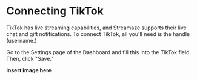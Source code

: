 # Connecting TikTok

TikTok has live streaming capabilities, and Streamaze supports their live chat and gift notifications. To connect TikTok, all you'll need is the handle (username.)

Go to the Settings page of the Dashboard and fill this into the TikTok field. Then, click "Save."

**insert image here**